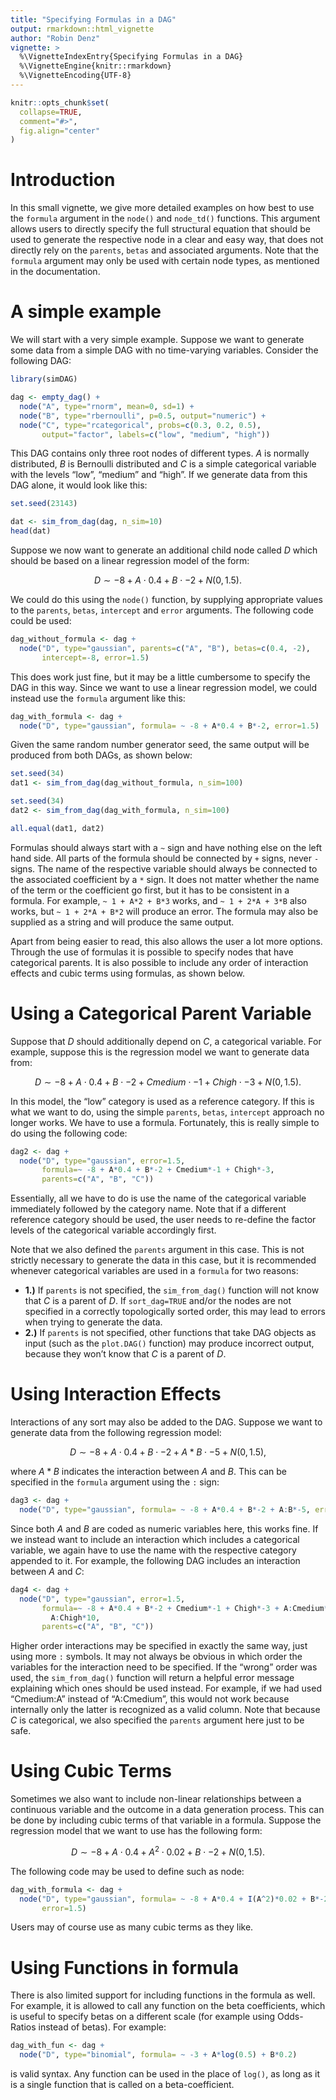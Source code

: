 ```yaml
---
title: "Specifying Formulas in a DAG"
output: rmarkdown::html_vignette
author: "Robin Denz"
vignette: >
  %\VignetteIndexEntry{Specifying Formulas in a DAG}
  %\VignetteEngine{knitr::rmarkdown}
  %\VignetteEncoding{UTF-8}
---
```


```r
knitr::opts_chunk$set(
  collapse=TRUE,
  comment="#>",
  fig.align="center"
)
```

# Introduction

In this small vignette, we give more detailed examples on how best to use the `formula` argument in the `node()` and `node_td()` functions. This argument allows users to directly specify the full structural equation that should be used to generate the respective node in a clear and easy way, that does not directly rely on the `parents`, `betas` and associated arguments. Note that the `formula` argument may only be used with certain node types, as mentioned in the documentation.

# A simple example

We will start with a very simple example. Suppose we want to generate some data from a simple DAG with no time-varying variables. Consider the following DAG:

```r
library(simDAG)

dag <- empty_dag() +
  node("A", type="rnorm", mean=0, sd=1) +
  node("B", type="rbernoulli", p=0.5, output="numeric") +
  node("C", type="rcategorical", probs=c(0.3, 0.2, 0.5),
       output="factor", labels=c("low", "medium", "high"))
```

This DAG contains only three root nodes of different types. $A$ is normally distributed, $B$ is Bernoulli distributed and $C$ is a simple categorical variable with the levels "low", "medium" and "high". If we generate data from this DAG alone, it would look like this:

```r
set.seed(23143)

dat <- sim_from_dag(dag, n_sim=10)
head(dat)
```

Suppose we now want to generate an additional child node called $D$ which should be based on a linear regression model of the form:

$$D \sim -8 + A \cdot 0.4 + B \cdot -2 + N(0, 1.5).$$

We could do this using the `node()` function, by supplying appropriate values to the `parents`, `betas`, `intercept` and `error` arguments. The following code could be used:

```r
dag_without_formula <- dag +
  node("D", type="gaussian", parents=c("A", "B"), betas=c(0.4, -2),
       intercept=-8, error=1.5)
```

This does work just fine, but it may be a little cumbersome to specify the DAG in this way. Since we want to use a linear regression model, we could instead use the `formula` argument like this:

```r
dag_with_formula <- dag +
  node("D", type="gaussian", formula= ~ -8 + A*0.4 + B*-2, error=1.5)
```

Given the same random number generator seed, the same output will be produced from both DAGs, as shown below:

```r
set.seed(34)
dat1 <- sim_from_dag(dag_without_formula, n_sim=100)

set.seed(34)
dat2 <- sim_from_dag(dag_with_formula, n_sim=100)

all.equal(dat1, dat2)
```

Formulas should always start with a `~` sign and have nothing else on the left hand side. All parts of the formula should be connected by `+` signs, never `-` signs. The name of the respective variable should always be connected to the associated coefficient by a `*` sign. It does not matter whether the name of the term or the coefficient go first, but it has to be consistent in a formula. For example, `~ 1 + A*2 + B*3` works, and `~ 1 + 2*A + 3*B` also works, but `~ 1 + 2*A + B*2` will produce an error. The formula may also be supplied as a string and will produce the same output.

Apart from being easier to read, this also allows the user a lot more options. Through the use of formulas it is possible to specify nodes that have categorical parents. It is also possible to include any order of interaction effects and cubic terms using formulas, as shown below.

# Using a Categorical Parent Variable

Suppose that $D$ should additionally depend on $C$, a categorical variable. For example, suppose this is the regression model we want to generate data from:

$$D \sim -8 + A \cdot 0.4 + B \cdot -2 + Cmedium \cdot -1 + Chigh \cdot -3 + N(0, 1.5).$$

In this model, the "low" category is used as a reference category. If this is what we want to do, using the simple `parents`, `betas`, `intercept` approach no longer works. We have to use a formula. Fortunately, this is really simple to do using the following code:

```r
dag2 <- dag +
  node("D", type="gaussian", error=1.5,
       formula=~ -8 + A*0.4 + B*-2 + Cmedium*-1 + Chigh*-3,
       parents=c("A", "B", "C"))
```

Essentially, all we have to do is use the name of the categorical variable immediately followed by the category name. Note that if a different reference category should be used, the user needs to re-define the factor levels of the categorical variable accordingly first.

Note that we also defined the `parents` argument in this case. This is not strictly necessary to generate the data in this case, but it is recommended whenever categorical variables are used in a `formula` for two reasons:

* **1.)** If `parents` is not specified, the `sim_from_dag()` function will not know that $C$ is a parent of $D$. If `sort_dag=TRUE` and/or the nodes are not specified in a correctly topologically sorted order, this may lead to errors when trying to generate the data.
* **2.)** If `parents` is not specified, other functions that take DAG objects as input (such as the `plot.DAG()` function) may produce incorrect output, because they won't know that $C$ is a parent of $D$. 

# Using Interaction Effects

Interactions of any sort may also be added to the DAG. Suppose we want to generate data from the following regression model:

$$D \sim -8 + A \cdot 0.4 + B \cdot -2 + A*B \cdot -5 + N(0, 1.5),$$

where $A*B$ indicates the interaction between $A$ and $B$. This can be specified in the `formula` argument using the `:` sign:

```r
dag3 <- dag +
  node("D", type="gaussian", formula= ~ -8 + A*0.4 + B*-2 + A:B*-5, error=1.5)
```

Since both $A$ and $B$ are coded as numeric variables here, this works fine. If we instead want to include an interaction which includes a categorical variable, we again have to use the name with the respective category appended to it. For example, the following DAG includes an interaction between $A$ and $C$:

```r
dag4 <- dag +
  node("D", type="gaussian", error=1.5,
       formula=~ -8 + A*0.4 + B*-2 + Cmedium*-1 + Chigh*-3 + A:Cmedium*0.3 + 
         A:Chigh*10,
       parents=c("A", "B", "C"))
```

Higher order interactions may be specified in exactly the same way, just using more `:` symbols. It may not always be obvious in which order the variables for the interaction need to be specified. If the "wrong" order was used, the `sim_from_dag()` function will return a helpful error message explaining which ones should be used instead. For example, if we had used "Cmedium:A" instead of "A:Cmedium", this would not work because internally only the latter is recognized as a valid column. Note that because $C$ is categorical, we also specified the `parents` argument here just to be safe.

# Using Cubic Terms

Sometimes we also want to include non-linear relationships between a continuous variable and the outcome in a data generation process. This can be done by including cubic terms of that variable in a formula. Suppose the regression model that we want to use has the following form:

$$D \sim -8 + A \cdot 0.4 + A^2 \cdot 0.02 + B \cdot -2 + N(0, 1.5).$$

The following code may be used to define such as node:

```r
dag_with_formula <- dag +
  node("D", type="gaussian", formula= ~ -8 + A*0.4 + I(A^2)*0.02 + B*-2,
       error=1.5)
```

Users may of course use as many cubic terms as they like.

# Using Functions in formula

There is also limited support for including functions in the formula as well. For example, it is allowed to call any function on the beta coefficients, which is useful to specify betas on a different scale (for example using Odds-Ratios instead of betas). For example:

```r
dag_with_fun <- dag +
  node("D", type="binomial", formula= ~ -3 + A*log(0.5) + B*0.2)
```

is valid syntax. Any function can be used in the place of `log()`, as long as it is a single function that is called on a beta-coefficient.
